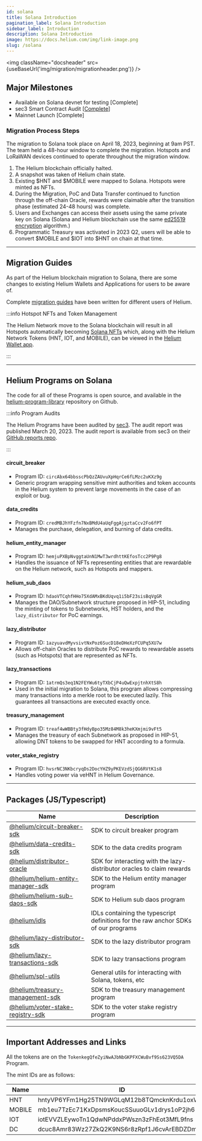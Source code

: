 ```yaml
---
id: solana
title: Solana Introduction
pagination_label: Solana Introduction
sidebar_label: Introduction
description: Solana Introduction
image: https://docs.helium.com/img/link-image.png
slug: /solana
---
```



<LegacyContentBanner />

<img className="docsheader" src={useBaseUrl('img/migration/migrationheader.png')} />

## Major Milestones

- Available on Solana devnet for testing [Complete]
- sec3 Smart Contract Audit
  [[Complete](https://github.com/sec3-service/reports/blob/master/reports/sec3_helium_program_library_report.pdf)]
- Mainnet Launch [Complete]

### Migration Process Steps

The migration to Solana took place on April 18, 2023, beginning at 9am PST. The team held a 48-hour
window to complete the migration. Hotspots and LoRaWAN devices continued to operate throughout the
migration window.

1. The Helium blockchain officially halted.
2. A snapshot was taken of Helium chain state.
3. Existing $HNT and $MOBILE were mapped to Solana. Hotspots were minted as NFTs.
4. During the Migration, PoC and Data Transfer continued to function through the off-chain Oracle,
   rewards were claimable after the transition phase (estimated 24-48 hours) was complete.
5. Users and Exchanges can access their assets using the same private key on Solana (Solana and
   Helium blockchain use the same [ed25519 encryption](https://en.wikipedia.org/wiki/EdDSA)
   algorithm.)
6. Programmatic Treasury was activated in 2023 Q2, users will be able to convert $MOBILE and $IOT
   into $HNT on chain at that time.

---

## Migration Guides

As part of the Helium blockchain migration to Solana, there are some changes to existing Helium
Wallets and Applications for users to be aware of.

Complete [migration guides](/solana/migration/) have been written for different users of Helium.

:::info Hotspot NFTs and Token Management

The Helium Network move to the Solana blockchain will result in all Hotspots automatically becoming
[Solana NFTs](https://solana.com/developers/nfts) which, along with the Helium Network Tokens (HNT,
IOT, and MOBILE), can be viewed in the [Helium Wallet app](/wallets/helium-wallet-app).

:::

---

## Helium Programs on Solana

The code for all of these Programs is open source, and available in the
[helium-program-library](https://github.com/helium/helium-program-library) repository on Github.

:::info Program Audits

The Helium Programs have been audited by [sec3](https://www.sec3.dev/). The audit report was
published March 20, 2023. The audit report is available from sec3 on their
[GitHub reports repo](https://github.com/sec3-service/reports/blob/master/reports/sec3_helium_program_library_report.pdf).

:::

#### circuit_breaker

- Program ID: `circAbx64bbsscPbQzZAUvuXpHqrCe6fLMzc2uKXz9g`
- Generic program wrapping sensitive mint authorities and token accounts in the Helium system to
  prevent large movements in the case of an exploit or bug.

#### data_credits

- Program ID: `credMBJhYFzfn7NxBMdU4aUqFggAjgztaCcv2Fo6fPT`
- Manages the purchase, delegation, and burning of data credits.

#### helium_entity_manager

- Program ID: `hemjuPXBpNvggtaUnN1MwT3wrdhttKEfosTcc2P9Pg8`
- Handles the issuance of NFTs representing entities that are rewardable on the Helium network, such
  as Hotspots and mappers.

#### helium_sub_daos

- Program ID: `hdaoVTCqhfHHo75XdAMxBKdUqvq1i5bF23sisBqVgGR`
- Manages the DAO/Subnetwork structure proposed in HIP-51, including the minting of tokens to Subnetworks,
  HST holders, and the `lazy_distributor` for PoC earnings.

#### lazy_distributor

- Program ID: `1azyuavdMyvsivtNxPoz6SucD18eDHeXzFCUPq5XU7w`
- Allows off-chain Oracles to distribute PoC rewards to rewardable assets (such as Hotspots) that
  are represented as NFTs.

#### lazy_transactions

- Program ID: `1atrmQs3eq1N2FEYWu6tyTXbCjP4uQwExpjtnhXtS8h`
- Used in the initial migration to Solana, this program allows compressing many transactions into a
  merkle root to be executed lazily. This guarantees all transactions are executed exactly once.

#### treasury_management

- Program ID: `treaf4wWBBty3fHdyBpo35Mz84M8k3heKXmjmi9vFt5`
- Manages the treasury of each Subnetwork as proposed in HIP-51, allowing DNT tokens to be swapped for
  HNT according to a formula.

#### voter_stake_registry

- Program ID: `hvsrNC3NKbcryqDs2DocYHZ9yPKEVzdSjQG6RVtK1s8`
- Handles voting power via veHNT in Helium Governance.

---

## Packages (JS/Typescript)

| Name                                                                                                                                 | Description                                                                        |
| ------------------------------------------------------------------------------------------------------------------------------------ | ---------------------------------------------------------------------------------- |
| [@helium/circuit-breaker-sdk](https://github.com/helium/helium-program-library/tree/master/packages/circuit-breaker-sdk)             | SDK to circuit breaker program                                                     |
| [@helium/data-credits-sdk](https://github.com/helium/helium-program-library/tree/master/packages/data-credits-sdk)                   | SDK to the data credits program                                                    |
| [@helium/distributor-oracle](https://github.com/helium/helium-program-library/tree/master/packages/distributor-oracle)               | SDK for interacting with the lazy-distributor oracles to claim rewards             |
| [@helium/helium-entity-manager-sdk](https://github.com/helium/helium-program-library/tree/master/packages/helium-entity-manager-sdk) | SDK to the Helium entity manager program                                           |
| [@helium/helium-sub-daos-sdk](https://github.com/helium/helium-program-library/tree/master/packages/helium-sub-daos-sdk)             | SDK to Helium sub daos program                                                     |
| [@helium/idls](https://github.com/helium/helium-program-library/tree/master/packages/idls)                                           | IDLs containing the typescript definitions for the raw anchor SDKs of our programs |
| [@helium/lazy-distributor-sdk](https://github.com/helium/helium-program-library/tree/master/packages/lazy-distributor-sdk)           | SDK to the lazy distributor program                                                |
| [@helium/lazy-transactions-sdk](https://github.com/helium/helium-program-library/tree/master/packages/lazy-transactions-sdk)         | SDK to lazy transactions program                                                   |
| [@helium/spl-utils](https://github.com/helium/helium-program-library/tree/master/packages/spl-utils)                                 | General utils for interacting with Solana, tokens, etc                             |
| [@helium/treasury-management-sdk](https://github.com/helium/helium-program-library/tree/master/packages/treasury-management-sdk)     | SDK to the treasury management program                                             |
| [@helium/voter-stake-registry-sdk](https://github.com/helium/helium-program-library/tree/master/packages/voter-stake-registry-sdk)   | SDK to the voter stake registry program                                            |

---

## Important Addresses and Links

All the tokens are on the `TokenkegQfeZyiNwAJbNbGKPFXCWuBvf9Ss623VQ5DA` Program.

The mint IDs are as follows:

| Name   | ID                                          |
| ------ | ------------------------------------------- |
| HNT    | hntyVP6YFm1Hg25TN9WGLqM12b8TQmcknKrdu1oxWux |
| MOBILE | mb1eu7TzEc71KxDpsmsKoucSSuuoGLv1drys1oP2jh6 |
| IOT    | iotEVVZLEywoTn1QdwNPddxPWszn3zFhEot3MfL9fns |
| DC     | dcuc8Amr83Wz27ZkQ2K9NS6r8zRpf1J6cvArEBDZDmm |
